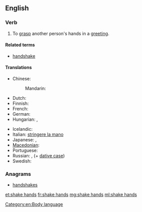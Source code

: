 ==English==

===Verb===
{{en-verb|shakes hands|shaking hands|shook hands|shaken hands}}

# To [[grasp]] another person's hands in a [[greeting]].

====Related terms====
* [[handshake]]

====Translations====
{{trans-top|grasp another person's hands in a greeting}}
* Chinese:
*: Mandarin: {{t|cmn|握手|tr=wòshǒu|sc=Hani}}
* Dutch: {{t-|nl|handen schudden}}
* Finnish: {{t+|fi|kätellä}}
* French: {{t+|fr|serrer la main}}
* German: {{t-|de|Hände schütteln}}
* Hungarian: {{t-|hu|kezet ráz}},  {{t-|hu|kezet fog}}
{{trans-mid}}
* Icelandic: {{t-|is|takast í hendur}}
* Italian: [[stringere la mano]]
* Japanese: {{t+|ja|握手|alt=握手する|tr=あくしゅする, akushu-suru}}, {{t-|ja|ハンドシェークする|tr=handoshēku-suru}}
* [[Macedonian]]: {{t-|mk|се ракува|tr=se rákuva}}
* Portuguese: {{t-|pt|apertar as mãos}}
* Russian: {{t-|ru|пожимать руку|tr=požimát’ rúku|sc=Cyrl}} {{impf}}, {{t-|ru|пожать руку|tr=požát’ rúku|sc=Cyrl}} {{pf.}} (+ [[dative case]])
* Swedish: {{t|sv|skaka hand}}
{{trans-bottom}}

===Anagrams===
* [[handshakes#English|handshakes]]

[[Category:en:Body language]]

[[et:shake hands]]
[[fr:shake hands]]
[[mg:shake hands]]
[[ml:shake hands]]